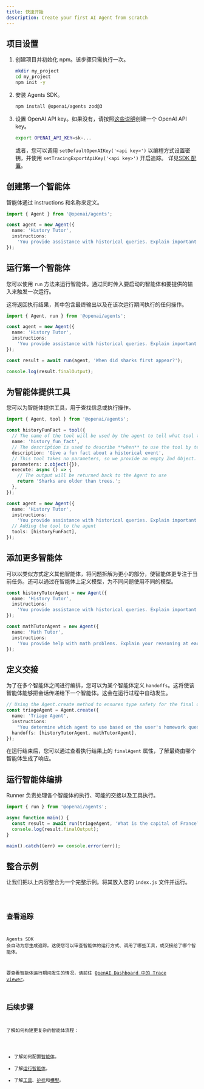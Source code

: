 ```yaml
---
title: 快速开始
description: Create your first AI Agent from scratch
---
```



## 项目设置

<Steps>

1. 创建项目并初始化 npm。该步骤只需执行一次。

   ```bash
   mkdir my_project
   cd my_project
   npm init -y
   ```

2. 安装 Agents SDK。

   ```bash
   npm install @openai/agents zod@3
   ```

3. 设置 OpenAI API key。如果没有，请按照[这些说明](https://platform.openai.com/docs/quickstart#create-and-export-an-api-key)创建一个 OpenAI API key。

   ```bash
   export OPENAI_API_KEY=sk-...
   ```

   或者，您可以调用 `setDefaultOpenAIKey('<api key>')` 以编程方式设置密钥，并使用 `setTracingExportApiKey('<api key>')` 开启追踪。
   详见[SDK 配置](/openai-agents-js/zh/guides/config)。

</Steps>

## 创建第一个智能体

智能体通过 instructions 和名称来定义。

```typescript
import { Agent } from '@openai/agents';

const agent = new Agent({
  name: 'History Tutor',
  instructions:
    'You provide assistance with historical queries. Explain important events and context clearly.',
});
```

## 运行第一个智能体

您可以使用 `run` 方法来运行智能体。通过同时传入要启动的智能体和要提供的输入来触发一次运行。

这将返回执行结果，其中包含最终输出以及在该次运行期间执行的任何操作。

```typescript
import { Agent, run } from '@openai/agents';

const agent = new Agent({
  name: 'History Tutor',
  instructions:
    'You provide assistance with historical queries. Explain important events and context clearly.',
});

const result = await run(agent, 'When did sharks first appear?');

console.log(result.finalOutput);
```

## 为智能体提供工具

您可以为智能体提供工具，用于查找信息或执行操作。

```typescript
import { Agent, tool } from '@openai/agents';

const historyFunFact = tool({
  // The name of the tool will be used by the agent to tell what tool to use.
  name: 'history_fun_fact',
  // The description is used to describe **when** to use the tool by telling it **what** it does.
  description: 'Give a fun fact about a historical event',
  // This tool takes no parameters, so we provide an empty Zod Object.
  parameters: z.object({}),
  execute: async () => {
    // The output will be returned back to the Agent to use
    return 'Sharks are older than trees.';
  },
});

const agent = new Agent({
  name: 'History Tutor',
  instructions:
    'You provide assistance with historical queries. Explain important events and context clearly.',
  // Adding the tool to the agent
  tools: [historyFunFact],
});
```

## 添加更多智能体

可以以类似方式定义其他智能体，将问题拆解为更小的部分，使智能体更专注于当前任务。还可以通过在智能体上定义模型，为不同问题使用不同的模型。

```typescript
const historyTutorAgent = new Agent({
  name: 'History Tutor',
  instructions:
    'You provide assistance with historical queries. Explain important events and context clearly.',
});

const mathTutorAgent = new Agent({
  name: 'Math Tutor',
  instructions:
    'You provide help with math problems. Explain your reasoning at each step and include examples',
});
```

## 定义交接

为了在多个智能体之间进行编排，您可以为某个智能体定义 `handoffs`。这将使该智能体能够把会话传递给下一个智能体。这会在运行过程中自动发生。

```typescript
// Using the Agent.create method to ensures type safety for the final output
const triageAgent = Agent.create({
  name: 'Triage Agent',
  instructions:
    "You determine which agent to use based on the user's homework question",
  handoffs: [historyTutorAgent, mathTutorAgent],
});
```

在运行结束后，您可以通过查看执行结果上的 `finalAgent` 属性，了解最终由哪个智能体生成了响应。

## 运行智能体编排

Runner 负责处理各个智能体的执行、可能的交接以及工具执行。

```typescript
import { run } from '@openai/agents';

async function main() {
  const result = await run(triageAgent, 'What is the capital of France?');
  console.log(result.finalOutput);
}

main().catch((err) => console.error(err));
```

## 整合示例

让我们把以上内容整合为一个完整示例。将其放入您的 `index.js` 文件并运行。

<Code lang="typescript" code={quickstartExample} title="Quickstart" />

## 查看追踪

Agents SDK 会自动为您生成追踪。这使您可以审查智能体的运行方式、调用了哪些工具，或交接给了哪个智能体。

要查看智能体运行期间发生的情况，请前往
[OpenAI Dashboard 中的 Trace viewer](https://platform.openai.com/traces)。

## 后续步骤

了解如何构建更复杂的智能体流程：

- 了解如何配置[智能体](/openai-agents-js/zh/guides/agents)。
- 了解[运行智能体](/openai-agents-js/zh/guides/running-agents)。
- 了解[工具](/openai-agents-js/zh/guides/tools)、[护栏](/openai-agents-js/zh/guides/guardrails)和[模型](/openai-agents-js/zh/guides/models)。
